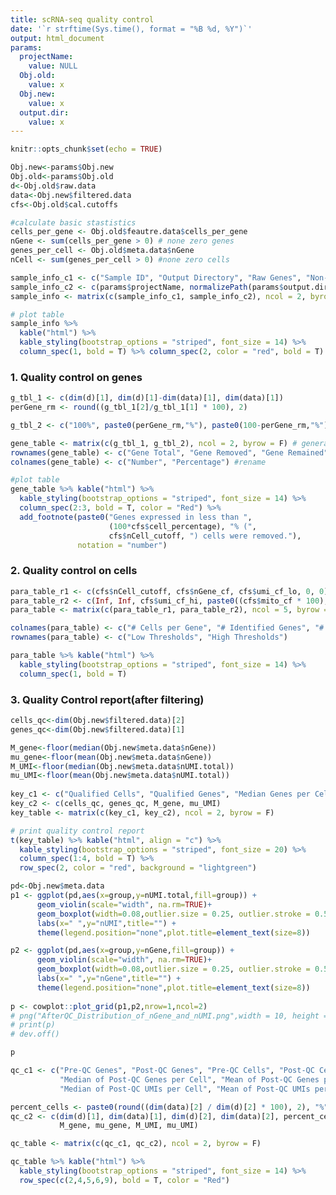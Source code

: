 ```yaml
---
title: scRNA-seq quality control
date: '`r strftime(Sys.time(), format = "%B %d, %Y")`'
output: html_document
params:
  projectName:
    value: NULL
  Obj.old:
    value: x
  Obj.new:
    value: x
  output.dir:
    value: x
---
```


```r
knitr::opts_chunk$set(echo = TRUE)
```


```r

Obj.new<-params$Obj.new
Obj.old<-params$Obj.old
d<-Obj.old$raw.data
data<-Obj.new$filtered.data
cfs<-Obj.old$cal.cutoffs

#calculate basic stastistics
cells_per_gene <- Obj.old$feautre.data$cells_per_gene
nGene <- sum(cells_per_gene > 0) # none zero genes
genes_per_cell <- Obj.old$meta.data$nGene
nCell <- sum(genes_per_cell > 0) #none zero cells

sample_info_c1 <- c("Sample ID", "Output Directory", "Raw Genes", "Non-zero genes", "Raw Cells")
sample_info_c2 <- c(params$projectName, normalizePath(params$output.dir), dim(d)[1], nGene, dim(d)[2])
sample_info <- matrix(c(sample_info_c1, sample_info_c2), ncol = 2, byrow = F)

# plot table
sample_info %>% 
  kable("html") %>% 
  kable_styling(bootstrap_options = "striped", font_size = 14) %>% 
  column_spec(1, bold = T) %>% column_spec(2, color = "red", bold = T)

```


### 1. Quality control on genes 
```r

g_tbl_1 <- c(dim(d)[1], dim(d)[1]-dim(data)[1], dim(data)[1])
perGene_rm <- round((g_tbl_1[2]/g_tbl_1[1] * 100), 2)

g_tbl_2 <- c("100%", paste0(perGene_rm,"%"), paste0(100-perGene_rm,"%"))

gene_table <- matrix(c(g_tbl_1, g_tbl_2), ncol = 2, byrow = F) # generate matrix
rownames(gene_table) <- c("Gene Total", "Gene Removed", "Gene Remained");
colnames(gene_table) <- c("Number", "Percentage") #rename

#plot table
gene_table %>% kable("html") %>% 
  kable_styling(bootstrap_options = "striped", font_size = 14) %>% 
  column_spec(2:3, bold = T, color = "Red") %>% 
  add_footnote(paste0("Genes expressed in less than ", 
                      (100*cfs$cell_percentage), "% (", 
                      cfs$nCell_cutoff, ") cells were removed."),  
               notation = "number")

```

### 2. Quality control on cells

```r

para_table_r1 <- c(cfs$nCell_cutoff, cfs$nGene_cf, cfs$umi_cf_lo, 0, 0)
para_table_r2 <- c(Inf, Inf, cfs$umi_cf_hi, paste0((cfs$mito_cf * 100), "%"),paste0((cfs$ERCC_cf * 100), "%"))
para_table <- matrix(c(para_table_r1, para_table_r2), ncol = 5, byrow = T)

colnames(para_table) <- c("# Cells per Gene", "# Identified Genes", "# Identified UMIs", "% Mitochondrial Genes","% SpikeIn Genes")
rownames(para_table) <- c("Low Thresholds", "High Thresholds")

para_table %>% kable("html") %>% 
  kable_styling(bootstrap_options = "striped", font_size = 14) %>% 
  column_spec(1, bold = T)

```


### 3. Quality Control report(after filtering)

```r

cells_qc<-dim(Obj.new$filtered.data)[2]
genes_qc<-dim(Obj.new$filtered.data)[1]

M_gene<-floor(median(Obj.new$meta.data$nGene))
mu_gene<-floor(mean(Obj.new$meta.data$nGene))
M_UMI<-floor(median(Obj.new$meta.data$nUMI.total))
mu_UMI<-floor(mean(Obj.new$meta.data$nUMI.total))
  
key_c1 <- c("Qualified Cells", "Qualified Genes", "Median Genes per Cell", "Mean UMIs per Cell")
key_c2 <- c(cells_qc, genes_qc, M_gene, mu_UMI)
key_table <- matrix(c(key_c1, key_c2), ncol = 2, byrow = F)

# print quality control report
t(key_table) %>% kable("html", align = "c") %>% 
  kable_styling(bootstrap_options = "striped", font_size = 20) %>% 
  column_spec(1:4, bold = T) %>% 
  row_spec(2, color = "red", background = "lightgreen")

```


```r

pd<-Obj.new$meta.data
p1 <- ggplot(pd,aes(x=group,y=nUMI.total,fill=group)) +
      geom_violin(scale="width", na.rm=TRUE)+
      geom_boxplot(width=0.08,outlier.size = 0.25, outlier.stroke = 0.5,fill="white")+
      labs(x=" ",y="nUMI",title="") +
      theme(legend.position="none",plot.title=element_text(size=8))

p2 <- ggplot(pd,aes(x=group,y=nGene,fill=group)) +
      geom_violin(scale="width", na.rm=TRUE)+
      geom_boxplot(width=0.08,outlier.size = 0.25, outlier.stroke = 0.5,fill="white")+
      labs(x=" ",y="nGene",title="") +
      theme(legend.position="none",plot.title=element_text(size=8))
    
p <- cowplot::plot_grid(p1,p2,nrow=1,ncol=2)
# png("AfterQC_Distribution_of_nGene_and_nUMI.png",width = 10, height = 6, units = "in", res = 300)
# print(p)
# dev.off()

```

```r
p
```

```r

qc_c1 <- c("Pre-QC Genes", "Post-QC Genes", "Pre-QC Cells", "Post-QC Cells", "% Post-QC Cells",
           "Median of Post-QC Genes per Cell", "Mean of Post-QC Genes per Cell", 
           "Median of Post-QC UMIs per Cell", "Mean of Post-QC UMIs per Cell")

percent_cells <- paste0(round((dim(data)[2] / dim(d)[2] * 100), 2), "%")
qc_c2 <- c(dim(d)[1], dim(data)[1], dim(d)[2], dim(data)[2], percent_cells, 
           M_gene, mu_gene, M_UMI, mu_UMI)

qc_table <- matrix(c(qc_c1, qc_c2), ncol = 2, byrow = F)

qc_table %>% kable("html") %>% 
  kable_styling(bootstrap_options = "striped", font_size = 14) %>% 
  row_spec(c(2,4,5,6,9), bold = T, color = "Red")

```



